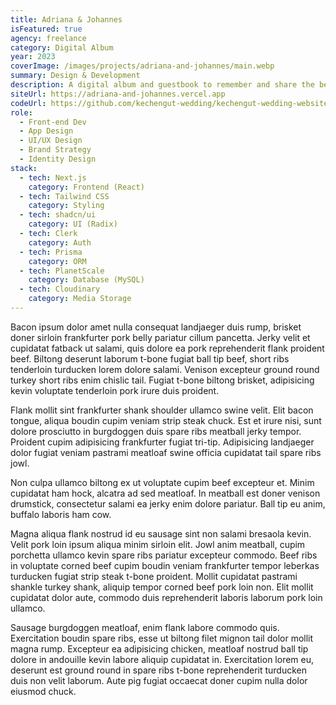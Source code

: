 ```yaml
---
title: Adriana & Johannes
isFeatured: true
agency: freelance
category: Digital Album
year: 2023
coverImage: /images/projects/adriana-and-johannes/main.webp
summary: Design & Development
description: A digital album and guestbook to remember and share the best moments of Adriana and Johahnnes' wedding celebrations.
siteUrl: https://adriana-and-johannes.vercel.app
codeUrl: https://github.com/kechengut-wedding/kechengut-wedding-website
role:
  - Front-end Dev
  - App Design
  - UI/UX Design
  - Brand Strategy
  - Identity Design
stack:
  - tech: Next.js
    category: Frontend (React)
  - tech: Tailwind CSS
    category: Styling
  - tech: shadcn/ui
    category: UI (Radix)
  - tech: Clerk
    category: Auth
  - tech: Prisma
    category: ORM
  - tech: PlanetScale
    category: Database (MySQL)
  - tech: Cloudinary
    category: Media Storage
---
```


Bacon ipsum dolor amet nulla consequat landjaeger duis rump, brisket doner sirloin frankfurter pork belly pariatur cillum pancetta. Jerky velit et cupidatat fatback ut salami, quis dolore ea pork reprehenderit flank proident beef. Biltong deserunt laborum t-bone fugiat ball tip beef, short ribs tenderloin turducken lorem dolore salami. Venison excepteur ground round turkey short ribs enim chislic tail. Fugiat t-bone biltong brisket, adipisicing kevin voluptate tenderloin pork irure duis proident.

Flank mollit sint frankfurter shank shoulder ullamco swine velit. Elit bacon tongue, aliqua boudin cupim veniam strip steak chuck. Est et irure nisi, sunt dolore prosciutto in burgdoggen duis spare ribs meatball jerky tempor. Proident cupim adipisicing frankfurter fugiat tri-tip. Adipisicing landjaeger dolor fugiat veniam pastrami meatloaf swine officia cupidatat tail spare ribs jowl.

Non culpa ullamco biltong ex ut voluptate cupim beef excepteur et. Minim cupidatat ham hock, alcatra ad sed meatloaf. In meatball est doner venison drumstick, consectetur salami ea jerky enim dolore pariatur. Ball tip eu anim, buffalo laboris ham cow.

Magna aliqua flank nostrud id eu sausage sint non salami bresaola kevin. Velit pork loin ipsum aliqua minim sirloin elit. Jowl anim meatball, cupim porchetta ullamco kevin spare ribs pariatur excepteur commodo. Beef ribs in voluptate corned beef cupim boudin veniam frankfurter tempor leberkas turducken fugiat strip steak t-bone proident. Mollit cupidatat pastrami shankle turkey shank, aliquip tempor corned beef pork loin non. Elit mollit cupidatat dolor aute, commodo duis reprehenderit laboris laborum pork loin ullamco.

Sausage burgdoggen meatloaf, enim flank labore commodo quis. Exercitation boudin spare ribs, esse ut biltong filet mignon tail dolor mollit magna rump. Excepteur ea adipisicing chicken, meatloaf nostrud ball tip dolore in andouille kevin labore aliquip cupidatat in. Exercitation lorem eu, deserunt est ground round in spare ribs t-bone reprehenderit turducken duis non velit laborum. Aute pig fugiat occaecat doner cupim nulla dolor eiusmod chuck.
